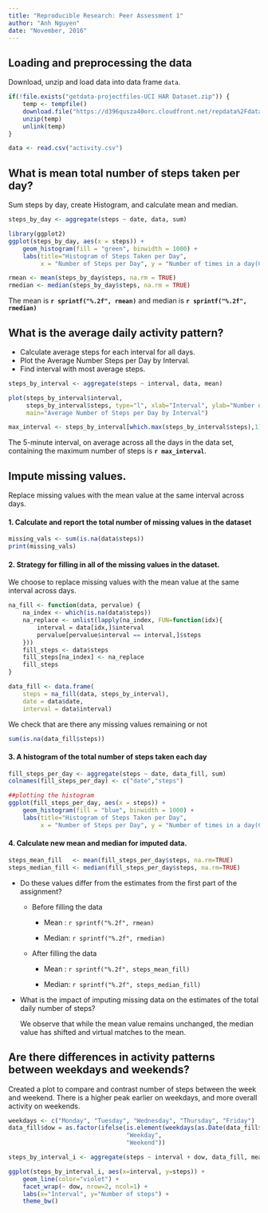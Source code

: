 ---
title: "Reproducible Research: Peer Assessment 1"
author: "Anh Nguyen"
date: "November, 2016"
---

## Loading and preprocessing the data

Download, unzip and load data into data frame `data`. 
```{r}
if(!file.exists("getdata-projectfiles-UCI HAR Dataset.zip")) {
    temp <- tempfile()
    download.file("https://d396qusza40orc.cloudfront.net/repdata%2Fdata%2Factivity.zip",temp)
    unzip(temp)
    unlink(temp)
}

data <- read.csv("activity.csv")
```


## What is mean total number of steps taken per day?
Sum steps by day, create Histogram, and calculate mean and median.
```{r} 
steps_by_day <- aggregate(steps ~ date, data, sum)

library(ggplot2)
ggplot(steps_by_day, aes(x = steps)) + 
    geom_histogram(fill = "green", binwidth = 1000) + 
    labs(title="Histogram of Steps Taken per Day", 
         x = "Number of Steps per Day", y = "Number of times in a day(Count)") + theme_bw()

rmean <- mean(steps_by_day$steps, na.rm = TRUE)
rmedian <- median(steps_by_day$steps, na.rm = TRUE)
```
The mean is **`r sprintf("%.2f", rmean)`**  and median is **`r sprintf("%.2f", rmedian)`**

## What is the average daily activity pattern?

* Calculate average steps for each interval for all days. 
* Plot the Average Number Steps per Day by Interval. 
* Find interval with most average steps. 
```{r}
steps_by_interval <- aggregate(steps ~ interval, data, mean)

plot(steps_by_interval$interval,
     steps_by_interval$steps, type="l", xlab="Interval", ylab="Number of Steps",
     main="Average Number of Steps per Day by Interval")

max_interval <- steps_by_interval[which.max(steps_by_interval$steps),1]
```

The 5-minute interval, on average across all the days in the data set, containing the maximum number of steps is **`r max_interval`**.

## Impute missing values.
Replace missing values with the mean value at the same interval across days.

#### 1. Calculate and report the total number of missing values in the dataset
```{r}
missing_vals <- sum(is.na(data$steps))
print(missing_vals)
```
#### 2. Strategy for filling in all of the missing values in the dataset.
We choose to replace missing values with the mean value at the same interval across days.
```{r}
na_fill <- function(data, pervalue) {
    na_index <- which(is.na(data$steps))
    na_replace <- unlist(lapply(na_index, FUN=function(idx){
        interval = data[idx,]$interval
        pervalue[pervalue$interval == interval,]$steps
    }))
    fill_steps <- data$steps
    fill_steps[na_index] <- na_replace
    fill_steps
}

data_fill <- data.frame(  
    steps = na_fill(data, steps_by_interval),  
    date = data$date,  
    interval = data$interval)
```
We check that are there any missing values remaining or not
```{r}
sum(is.na(data_fill$steps))
```
#### 3. A histogram of the total number of steps taken each day
```{r}
fill_steps_per_day <- aggregate(steps ~ date, data_fill, sum)
colnames(fill_steps_per_day) <- c("date","steps")

##plotting the histogram
ggplot(fill_steps_per_day, aes(x = steps)) + 
    geom_histogram(fill = "blue", binwidth = 1000) + 
    labs(title="Histogram of Steps Taken per Day", 
         x = "Number of Steps per Day", y = "Number of times in a day(Count)") + theme_bw()
```

#### 4. Calculate new mean and median for imputed data.
```{r}
steps_mean_fill   <- mean(fill_steps_per_day$steps, na.rm=TRUE)
steps_median_fill <- median(fill_steps_per_day$steps, na.rm=TRUE)
```

* Do these values differ from the estimates from the first part of the assignment?

    * Before filling the data

        * Mean : `r sprintf("%.2f", rmean)`
    
        * Median: `r sprintf("%.2f", rmedian)`
    
    * After filling the data

        * Mean : `r sprintf("%.2f", steps_mean_fill)`
    
        * Median: `r sprintf("%.2f", steps_median_fill)`
        
* What is the impact of imputing missing data on the estimates of the total daily number of steps?

    We observe that while the mean value remains unchanged, the median value has shifted and virtual matches to the mean.

## Are there differences in activity patterns between weekdays and weekends?
Created a plot to compare and contrast number of steps between the week and weekend. There is a higher peak earlier on weekdays, and more overall activity on weekends.  
``` {r}
weekdays <- c("Monday", "Tuesday", "Wednesday", "Thursday", "Friday")
data_fill$dow = as.factor(ifelse(is.element(weekdays(as.Date(data_fill$date)),weekdays), 
                                 "Weekday", 
                                 "Weekend"))

steps_by_interval_i <- aggregate(steps ~ interval + dow, data_fill, mean)

ggplot(steps_by_interval_i, aes(x=interval, y=steps)) + 
    geom_line(color="violet") + 
    facet_wrap(~ dow, nrow=2, ncol=1) +
    labs(x="Interval", y="Number of steps") +
    theme_bw()
```